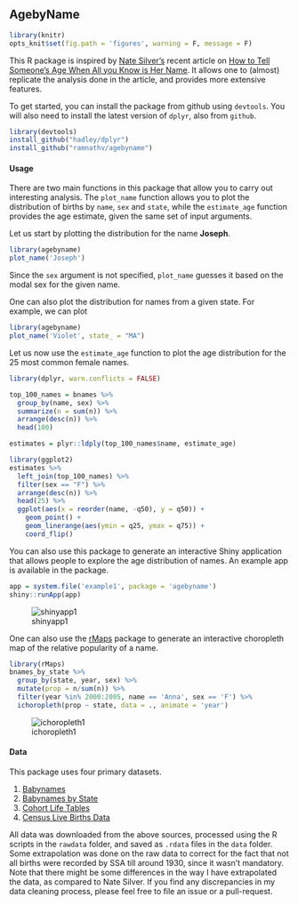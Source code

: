 ## AgebyName

```r
library(knitr)
opts_knit$set(fig.path = 'figures', warning = F, message = F)
```


This R package is inspired by [Nate Silver's](https://twitter.com/FiveThirtyEight) recent article on [How to Tell Someone's Age When All you Know is Her Name](http://fivethirtyeight.com/features/how-to-tell-someones-age-when-all-you-know-is-her-name/). It allows one to (almost) replicate the analysis done in the article, and provides more extensive features.

To get started, you can install the package from github using `devtools`. You will also need to install the latest version of `dplyr`, also from `github`.


```r
library(devtools)
install_github("hadley/dplyr")
install_github("ramnathv/agebyname")
```


#### Usage

There are two main functions in this package that allow you to carry out interesting analysis. The `plot_name` function allows you to plot the distribution of births by `name`, `sex` and `state`, while the `estimate_age` function provides the age estimate, given the same set of input arguments.

Let us start by plotting the distribution for the name __Joseph__.

```r
library(agebyname)
plot_name('Joseph')
```

Since the `sex` argument is not specified, `plot_name` guesses it based on the modal sex for the given name.

One can also plot the distribution for names from a given state. For example, we can plot

```r
library(agebyname)
plot_name('Violet', state_ = "MA")
```

Let us now use the `estimate_age` function to plot the age distribution for the 25 most common female names.

```r
library(dplyr, warn.conflicts = FALSE)

top_100_names = bnames %>%
  group_by(name, sex) %>%
  summarize(n = sum(n)) %>%
  arrange(desc(n)) %>%
  head(100)

estimates = plyr::ldply(top_100_names$name, estimate_age)

library(ggplot2)
estimates %>%
  left_join(top_100_names) %>%
  filter(sex == "F") %>%
  arrange(desc(n)) %>%
  head(25) %>%
  ggplot(aes(x = reorder(name, -q50), y = q50)) +
    geom_point() +
    geom_linerange(aes(ymin = q25, ymax = q75)) + 
    coord_flip()
```

You can also use this package to generate an interactive Shiny application that allows people to explore the age distribution of names. An example app is available in the package.

```r
app = system.file('example1', package = 'agebyname')
shiny::runApp(app)
```

![shinyapp1](figure/shinyapp1.png)

One can also use the [rMaps](http://rmaps.github.io) package to generate an interactive choropleth map of the relative popularity of a name.

```r
library(rMaps)
bnames_by_state %>%
  group_by(state, year, sex) %>%
  mutate(prop = n/sum(n)) %>%
  filter(year %in% 2000:2005, name == 'Anna', sex == 'F') %>%
  ichoropleth(prop ~ state, data = ., animate = 'year')
```

![ichoropleth1](figure/ichoropleth1.png)




#### Data

This package uses four primary datasets.

1. [Babynames](http://www.ssa.gov/oact/babynames/names.zip)
2. [Babynames by State](http://www.ssa.gov/oact/babynames/state/namesbystate.zip)
3. [Cohort Life Tables](http://www.ssa.gov/oact/NOTES/as120/LifeTables_Tbl_7.html)
4. [Census Live Births Data](http://www.census.gov/statab/hist/02HS0013.xls)

All data was downloaded from the above sources, processed using the R scripts in the `rawdata` folder, and saved as `.rdata` files in the `data` folder. Some extrapolation was done on the raw data to correct for the fact that not all births were recorded by SSA till around 1930, since it wasn't mandatory. Note that there might be some differences in the way I have extrapolated the data, as compared to Nate Silver. If you find any discrepancies in my data cleaning process, please feel free to file an issue or a pull-request.
